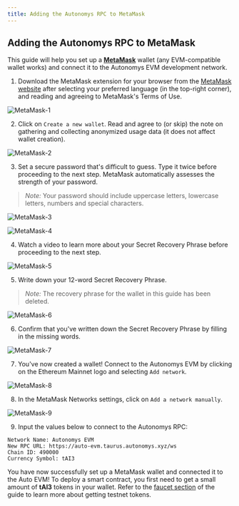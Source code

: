 ```yaml
---
title: Adding the Autonomys RPC to MetaMask
---
```


## Adding the Autonomys RPC to MetaMask

This guide will help you set up a [**MetaMask**](https://metamask.io/) wallet (any EVM-compatible wallet works) and connect it to the Autonomys EVM development network.

1. Download the MetaMask extension for your browser from the [MetaMask website](https://metamask.io/) after selecting your preferred language (in the top-right corner), and reading and agreeing to MetaMask's Terms of Use.
  
![MetaMask-1](/developers/MetaMask-1.png)

2. Click on `Create a new wallet`. Read and agree to (or skip) the note on gathering and collecting anonymized usage data (it does not affect wallet creation).
  
![MetaMask-2](/developers/MetaMask-2.png)

3. Set a secure password that's difficult to guess. Type it twice before proceeding to the next step. MetaMask automatically assesses the strength of your password.
> *Note:* Your password should include uppercase letters, lowercase letters, numbers and special characters.
  
![MetaMask-3](/developers/MetaMask-3.png)
 
![MetaMask-4](/developers/MetaMask-4.png)

4. Watch a video to learn more about your Secret Recovery Phrase before proceeding to the next step.
 
![MetaMask-5](/developers/MetaMask-5.png)

5. Write down your 12-word Secret Recovery Phrase. 
  > *Note:* The recovery phrase for the wallet in this guide has been deleted.
  
![MetaMask-6](/developers/MetaMask-6.png)

6. Confirm that you've written down the Secret Recovery Phrase by filling in the missing words.
  
![MetaMask-7](/developers/MetaMask-7.png)

7. You've now created a wallet! Connect to the Autonomys EVM by clicking on the Ethereum Mainnet logo and selecting `Add network`.
 
![MetaMask-8](/developers/MetaMask-8.png)

8. In the MetaMask Networks settings, click on `Add a network manually`.
  
![MetaMask-9](/developers/MetaMask-9.png)

9. Input the values below to connect to the Autonomys RPC: 

  ```
  Network Name: Autonomys EVM
  New RPC URL: https://auto-evm.taurus.autonomys.xyz/ws
  Chain ID: 490000
  Currency Symbol: tAI3
  ```

You have now successfully set up a MetaMask wallet and connected it to the Auto EVM! To deploy a smart contract, you first need to get a small amount of **tAI3** tokens in your wallet. Refer to the [faucet section](/evm//faucet) of the guide to learn more about getting testnet tokens.
